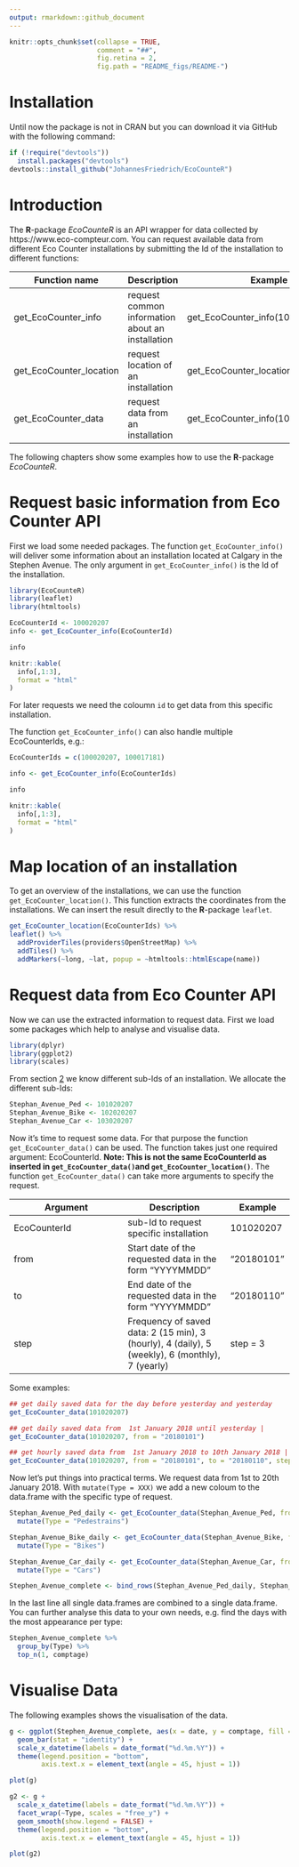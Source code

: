 ```yaml
---
output: rmarkdown::github_document
---
```


<!-- README.md is generated from README.Rmd. Please edit that file -->

```r
knitr::opts_chunk$set(collapse = TRUE,
                      comment = "##",
                      fig.retina = 2,
                      fig.path = "README_figs/README-")
```

# Installation

Until now the package is not in CRAN but you can download it via GitHub with the following command:

```r
if (!require("devtools"))
  install.packages("devtools")
devtools::install_github("JohannesFriedrich/EcoCounteR")
```


# Introduction

The **R**-package *EcoCounteR* is an API wrapper for data collected by https://www.eco-compteur.com. You can request available data from different Eco Counter installations by submitting the Id of the installation to different functions:

Function name       | Description                                        | Example
--------------------|----------------------------------------------------| -------
get_EcoCounter_info | request common information about an installation  | get_EcoCounter_info(100020207)
get_EcoCounter_location | request location of an installation  | get_EcoCounter_location(100020207)
get_EcoCounter_data | request data from an installation  | get_EcoCounter_info(101020207)

The following chapters show some examples how to use the **R**-package *EcoCounteR*.

# Request basic information from Eco Counter API <a id="basic_information"></a>

First we load some needed packages. The function `get_EcoCounter_info()` will deliver some information about an installation located at Calgary in the Stephen Avenue. The only argument in `get_EcoCounter_info()` is the Id of the installation.

```r
library(EcoCounteR)
library(leaflet)
library(htmltools)

EcoCounterId <- 100020207
info <- get_EcoCounter_info(EcoCounterId)
```


```r
info
```

```r
knitr::kable(
  info[,1:3],
  format = "html"
)
```


For later requests we need the coloumn `id` to get data from this specific installation.

The function `get_EcoCounter_info()` can also handle multiple EcoCounterIds, e.g.:

```r
EcoCounterIds = c(100020207, 100017181)

info <- get_EcoCounter_info(EcoCounterIds)
```

```r
info
```

```r
knitr::kable(
  info[,1:3],
  format = "html"
)
```

# Map location of an installation

To get an overview of the installations, we can use the function `get_EcoCounter_location()`. This function extracts the coordinates from the installations. We can insert the result directly to the **R**-package `leaflet`.


```r
get_EcoCounter_location(EcoCounterIds) %>% 
leaflet() %>%
  addProviderTiles(providers$OpenStreetMap) %>% 
  addTiles() %>%  
  addMarkers(~long, ~lat, popup = ~htmltools::htmlEscape(name))
```

# Request data from Eco Counter API

Now we can use the extracted information to request data. First we load some packages which help to analyse and visualise data.

```r
library(dplyr)
library(ggplot2)
library(scales)
```

From section [2](#basic_information) we know different sub-Ids of an installation. We allocate the different sub-Ids:

```r
Stephan_Avenue_Ped <- 101020207
Stephan_Avenue_Bike <- 102020207
Stephan_Avenue_Car <- 103020207
```

Now it's time to request some data. For that purpose the function `get_EcoCounter_data()` can be used. The function takes just one required argument: EcoCounterId. **Note: This is not the same EcoCounterId as inserted in `get_EcoCounter_data()`and `get_EcoCounter_location()`**.
The function `get_EcoCounter_data()` can take more arguments to specify the request. 

| Argument                       | Description | Example |
|--------------------------------| -----------------------------| ------------------ |
| EcoCounterId | sub-Id to request specific installation | 101020207 |
| from | Start date of the requested data in the form "YYYYMMDD" | "20180101" |
| to | End date  of the requested data in the form "YYYYMMDD" | "20180110" |
| step | Frequency of saved data: 2 (15 min), 3 (hourly), 4 (daily), 5 (weekly), 6 (monthly), 7 (yearly) | step = 3|

Some examples:

```r
## get daily saved data for the day before yesterday and yesterday
get_EcoCounter_data(101020207)

## get daily saved data from  1st January 2018 until yesterday |
get_EcoCounter_data(101020207, from = "20180101")

## get hourly saved data from  1st January 2018 to 10th January 2018 |
get_EcoCounter_data(101020207, from = "20180101", to = "20180110", step = 3)
```

Now let's put things into practical terms. 
We request data from 1st to 20th January 2018. With `mutate(Type = XXX)` we add a new coloum to the data.frame with the specific type of request.

```r
Stephan_Avenue_Ped_daily <- get_EcoCounter_data(Stephan_Avenue_Ped, from = "20180101", to = "20180120") %>% 
  mutate(Type = "Pedestrains")

Stephan_Avenue_Bike_daily <- get_EcoCounter_data(Stephan_Avenue_Bike, from = "20180101", to = "20180120") %>% 
  mutate(Type = "Bikes")

Stephan_Avenue_Car_daily <- get_EcoCounter_data(Stephan_Avenue_Car, from = "20180101", to = "20180120") %>% 
  mutate(Type = "Cars")

Stephen_Avenue_complete <- bind_rows(Stephan_Avenue_Ped_daily, Stephan_Avenue_Bike_daily, Stephan_Avenue_Car_daily)
```

In the last line all single data.frames are combined to a single data.frame. You can further analyse this data to your own needs, e.g. find the days with the most appearance per type:

```r
Stephen_Avenue_complete %>% 
  group_by(Type) %>% 
  top_n(1, comptage)
```

# Visualise Data

The following examples shows the visualisation of the data.

```r
g <- ggplot(Stephen_Avenue_complete, aes(x = date, y = comptage, fill = Type)) +
  geom_bar(stat = "identity") +
  scale_x_datetime(labels = date_format("%d.%m.%Y")) +
  theme(legend.position = "bottom",
        axis.text.x = element_text(angle = 45, hjust = 1))

plot(g)

g2 <- g +
  scale_x_datetime(labels = date_format("%d.%m.%Y")) +
  facet_wrap(~Type, scales = "free_y") +
  geom_smooth(show.legend = FALSE) + 
  theme(legend.position = "bottom",
        axis.text.x = element_text(angle = 45, hjust = 1))

plot(g2)
```
